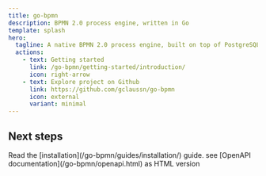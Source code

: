 ```yaml
---
title: go-bpmn
description: BPMN 2.0 process engine, written in Go
template: splash
hero:
  tagline: A native BPMN 2.0 process engine, built on top of PostgreSQL.
  actions:
    - text: Getting started
      link: /go-bpmn/getting-started/introduction/
      icon: right-arrow
    - text: Explore project on Github
      link: https://github.com/gclaussn/go-bpmn
      icon: external
      variant: minimal
---
```



## Next steps

<CardGrid>
  <Card title="Installation" icon="rocket">
    Read the [installation](/go-bpmn/guides/installation/) guide.
  </Card>
  <Card title="Explore the API" icon="open-book">
    see [OpenAPI documentation](/go-bpmn/openapi.html) as HTML version
  </Card>
</CardGrid>
